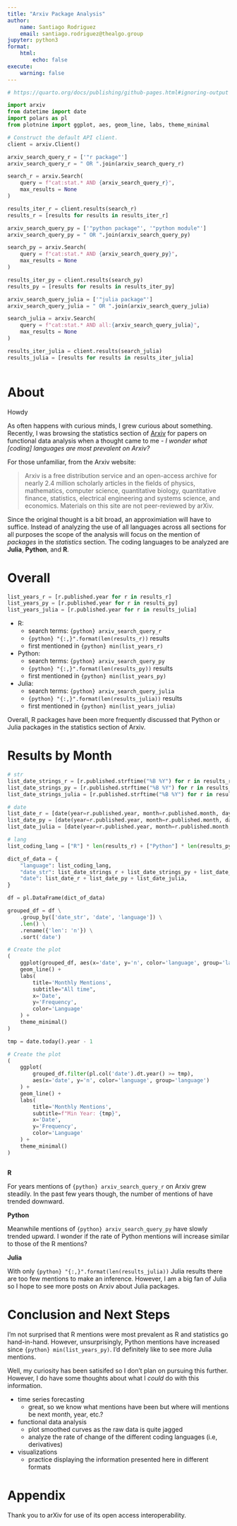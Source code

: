 ```yaml
---
title: "Arxiv Package Analysis"
author:
    name: Santiago Rodriguez
    email: santiago.rodriguez@thealgo.group
jupyter: python3
format:
    html:
        echo: false
execute:
    warning: false
---
```


```python
# https://quarto.org/docs/publishing/github-pages.html#ignoring-output
```

```python
import arxiv
from datetime import date
import polars as pl
from plotnine import ggplot, aes, geom_line, labs, theme_minimal
```

```python
# Construct the default API client.
client = arxiv.Client()
```

```python
arxiv_search_query_r = ['"r package"']
arxiv_search_query_r = " OR ".join(arxiv_search_query_r)

search_r = arxiv.Search(
    query = f"cat:stat.* AND {arxiv_search_query_r}",
    max_results = None
)

results_iter_r = client.results(search_r)
results_r = [results for results in results_iter_r]
```

```python
arxiv_search_query_py = ['"python package"', '"python module"']
arxiv_search_query_py = " OR ".join(arxiv_search_query_py)

search_py = arxiv.Search(
    query = f"cat:stat.* AND {arxiv_search_query_py}",
    max_results = None
)

results_iter_py = client.results(search_py)
results_py = [results for results in results_iter_py]
```

```python
arxiv_search_query_julia = ['"julia package"']
arxiv_search_query_julia = " OR ".join(arxiv_search_query_julia)

search_julia = arxiv.Search(
    query = f"cat:stat.* AND all:{arxiv_search_query_julia}",
    max_results = None
)

results_iter_julia = client.results(search_julia)
results_julia = [results for results in results_iter_julia]
```

```python

```

# About

Howdy

As often happens with curious minds, I grew curious about something. Recently, I was browsing the statistics section of [Arxiv](https://arxiv.org/) for papers on functional data analysis when a thought came to me - *I wonder what [coding] languages are most prevalent on Arxiv?*

For those unfamiliar, from the Arxiv website:

> Arxiv is a free distribution service and an open-access archive for nearly 2.4 million scholarly articles in the fields of physics, mathematics, computer science, quantitative biology, quantitative finance, statistics, electrical engineering and systems science, and economics. Materials on this site are not peer-reviewed by arXiv.

Since the original thought is a bit broad, an approximiation will have to suffice. Instead of analyzing the use of all languages across all sections for all purposes the scope of the analysis will focus on the mention of *packages* in the *statistics* section. The coding languages to be analyzed are **Julia**, **Python**, and **R**.

# Overall

```python
list_years_r = [r.published.year for r in results_r]
list_years_py = [r.published.year for r in results_py]
list_years_julia = [r.published.year for r in results_julia]
```

- R:
    - search terms: `{python} arxiv_search_query_r`
    - `{python} "{:,}".format(len(results_r))` results
    - first mentioned in `{python} min(list_years_r)`
- Python:
    - search terms: `{python} arxiv_search_query_py`
    - `{python} "{:,}".format(len(results_py))` results
    - first mentioned in `{python} min(list_years_py)`
- Julia:
    - search terms: `{python} arxiv_search_query_julia`
    - `{python} "{:,}".format(len(results_julia))` results
    - first mentioned in `{python} min(list_years_julia)`

Overall, R packages have been more frequently discussed that Python or Julia packages in the statistics section of Arxiv.

# Results by Month

```python
# str
list_date_strings_r = [r.published.strftime("%B %Y") for r in results_r]
list_date_strings_py = [r.published.strftime("%B %Y") for r in results_py]
list_date_strings_julia = [r.published.strftime("%B %Y") for r in results_julia]

# date
list_date_r = [date(year=r.published.year, month=r.published.month, day=1) for r in results_r]
list_date_py = [date(year=r.published.year, month=r.published.month, day=1) for r in results_py]
list_date_julia = [date(year=r.published.year, month=r.published.month, day=1) for r in results_julia]

# lang
list_coding_lang = ["R"] * len(results_r) + ["Python"] * len(results_py) + ["Julia"] * len(results_julia)
```

```python
dict_of_data = {
    "language": list_coding_lang,
    "date_str": list_date_strings_r + list_date_strings_py + list_date_strings_julia,
    "date": list_date_r + list_date_py + list_date_julia,
}
```

```python
df = pl.DataFrame(dict_of_data)
```

```python
grouped_df = df \
    .group_by(['date_str', 'date', 'language']) \
    .len() \
    .rename({'len': 'n'}) \
    .sort('date')
```

```python
# Create the plot
(
    ggplot(grouped_df, aes(x='date', y='n', color='language', group='language')) +
    geom_line() +
    labs(
        title='Monthly Mentions',
        subtitle="All time",
        x='Date',
        y='Frequency',
        color='Language'
    ) +
    theme_minimal()
)
```

```python
tmp = date.today().year - 1

# Create the plot
(
    ggplot(
        grouped_df.filter(pl.col('date').dt.year() >= tmp),
        aes(x='date', y='n', color='language', group='language')
    ) +
    geom_line() +
    labs(
        title='Monthly Mentions',
        subtitle=f"Min Year: {tmp}",
        x='Date',
        y='Frequency',
        color='Language'
    ) +
    theme_minimal()
)
```

```python

```

**R**

For years mentions of `{python} arxiv_search_query_r` on Arxiv grew steadily. In the past few years though, the number of mentions of have trended downward.

**Python**

Meanwhile mentions of `{python} arxiv_search_query_py` have slowly trended upward. I wonder if the rate of Python mentions will increase similar to those of the R mentions?

**Julia**

With only `{python} "{:,}".format(len(results_julia))` Julia results there are too few mentions to make an inference. However, I am a big fan of Julia so I hope to see more posts on Arxiv about Julia packages.

# Conclusion and Next Steps

I'm not surprised that R mentions were most prevalent as R and statistics go hand-in-hand. However, unsurprisingly, Python mentions have increased since `{python} min(list_years_py)`. I'd definitely like to see more Julia mentions.

Well, my curiosity has been satisifed so I don't plan on pursuing this further. However, I do have some thoughts about what I *could* do with this information.

- time series forecasting
    - great, so we know what mentions have been but where will mentions be next month, year, etc.?
- functional data analysis
    - plot smoothed curves as the raw data is quite jagged
    - analyze the rate of change of the different coding languages (i.e, derivatives)
- visualizations
    - practice displaying the information presented here in different formats

# Appendix

Thank you to arXiv for use of its open access interoperability.